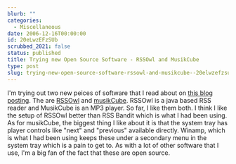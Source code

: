 ```yaml
---
blurb: ""
categories:
  - Miscellaneous
date: 2006-12-16T00:00:00
id: 20eLwzEFzSUb
scrubbed_2021: false
status: published
title: Trying new Open Source Software - RSSOwl and MusikCube
type: post
slug: trying-new-open-source-software-rssowl-and-musikcube--20elwzefzsub
---
```


I'm trying out two new peices of software that I read about on
[this blog posting](http://www.thesimpledollar.com/2006/12/01/30-essential-pieces-of-free-and-open-software-for-windows/).
The are [RSSOwl](http://www.rssowl.org/) and
[musikCube](http://www.musikcube.com/). RSSOwl is a java based RSS
reader and MusikCube is an MP3 player. So far, I like them both. I
think I like the setup of RSSOwl better than RSS Bandit which is
what I had been using. As for musikCube, the biggest thing I like
about it is that the system tray has player controls like "next"
and "previous" available directly. Winamp, which is what I had been
using keeps these under a secondary menu in the system tray which
is a pain to get to. As with a lot of other software that I use,
I'm a big fan of the fact that these are open source.